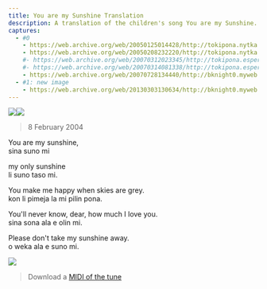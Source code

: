 ```yaml
---
title: You are my Sunshine Translation
description: A translation of the children's song You are my Sunshine.
captures:
  - #0
    - https://web.archive.org/web/20050125014428/http://tokipona.nytka.org:80/text/sun.html
    - https://web.archive.org/web/20050208232220/http://tokipona.nytka.org:80/text/sun.html
    #- https://web.archive.org/web/20070312023345/http://tokipona.esperanto-jeunes.org:80/text/sun.html
    #- https://web.archive.org/web/20070314081338/http://tokipona.esperanto-jeunes.org:80/text/sun.html
    - https://web.archive.org/web/20070728134440/http://bknight0.myweb.uga.edu/toki/text/sun.html
  - #1: new image
    - https://web.archive.org/web/20130303130634/http://bknight0.myweb.uga.edu/toki/text/sun.html
---
```


<Change till={1}>![](/images/sun.jpg)</Change><Change from={1}>![](/images/sun2.png)</Change>

> 8 February 2004 

<span class="original">You are my sunshine,</span>  
<span class="translation">sina suno mi</span>

<span class="original">my only sunshine</span>  
<span class="translation">li suno taso mi.</span>

<span class="original">You make me happy when skies are grey.</span>  
<span class="translation">kon li pimeja la mi pilin pona.</span>

<span class="original">You'll never know, dear, how much I love you.</span>  
<span class="translation">sina sona ala e olin mi.</span>

<span class="original">Please don't take my sunshine away.</span>  
<span class="translation">o weka ala e suno mi.</span>

![](/images/sunsheet.jpg)

>  Download a [MIDI of the tune](/files/sun.mid)